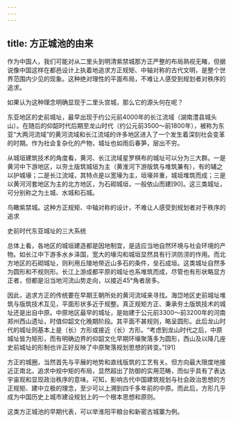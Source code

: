 ```yaml
---
---
---
```

title: 方正城池的由来
---




作为中国人，我们可能对从二里头到明清紫禁城那方正严整的布局熟视无睹，但据说像中国这样在都邑设计上执着地追求方正规矩、中轴对称的古代文明，是整个世界范围内少见的现象。这种绝对理性的平面布局，不难让人感受到规划者对秩序的追求。

如果认为这种理念明确显现于二里头宫城，那么它的源头何在呢？

东亚地区的史前城址，最早出现于约公元前4000年的长江流域（湖南澧县城头山）。在随后的仰韶时代后期至龙山时代（约公元前3500～前1800年），被称为东亚“大两河流域”的黄河流域和长江流域的许多地区进入了一个发生着深刻社会变革的时期。作为社会复杂化的产物，城址也如雨后春笋，层出不穷。

从城垣建筑技术的角度看，黄河、长江流域星罗棋布的城址可以分为三大群。一是黄河中下游地区，以夯土版筑城垣为主（黄淮河下游版筑与堆筑兼有），有的辅之以护城壕；二是长江流域，其特点是以宽壕为主，垣壕并重，城垣堆筑而成；三是以黄河河套地区为主的北方地区，为石砌城垣，一般依山而建[90]。这三类城址，可分别称之为土城、水城和石城。



鸟瞰紫禁城。这种方正规矩、中轴对称的设计，不难让人感受到规划者对于秩序的追求





史前时代东亚城址的三大系统



总体上看，各地区的城垣建造都是因地制宜，是适应当地自然环境与社会环境的产物。如长江中下游多水乡泽国，宽大的壕沟和城垣显然具有行洪防涝的作用。而北方地区的石砌城址，则利用丘陵地带近山多石的条件，垒石成垣。这类城址自然多为圆形和不规则形。长江上游成都平原的城址也系堆筑而成，尽管也有形状略显方正者，但都是沿当地河流山势走向，以接近45°角者居多。

因此，追求方正的传统要在早期王朝所处的黄河流域来寻找。海岱地区史前城址堆筑与版筑技术互见，平面形状多近于规整。真正规矩方正、秉承夯土版筑技术的城址还是出自中原。中原地区最早的城址，是始建于公元前3300～前3200年的河南郑州西山遗址，时值仰韶文化晚期阶段。其平面不甚规则，略呈圆形。此后龙山时代的城址则基本上是（长）方形或接近（长）方形。“考虑到龙山时代之后，中原城址皆为矩形，而有明确边界的仰韶文化早期环壕聚落多为圆形，西山及以降几座史前城址的形制也许正好反映了中原聚落规划思想的转变。”[91]

方正的城圈，当然首先与平展的地势和直线版筑的工艺有关。但方向最大限度地接近正南北，追求中规中矩的布局，显然超出了防御的实用范畴，而似乎具有了表达宇宙观和显现政治秩序的意味。可知，影响古代中国建筑规划与社会政治思想的方正规矩、建中立极的理念，至少可以上溯到四千多年前的中原。而此后，方形几乎成为中国历史上城市建设规划上的一个根本思想和原则。

这类方正城池的早期代表，可以举淮阳平粮台和新密古城寨为例。